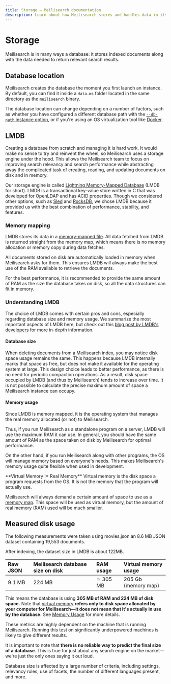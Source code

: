 ```yaml
---
title: Storage — Meilisearch documentation
description: Learn about how Meilisearch stores and handles data in its LMDB storage engine.
---
```


# Storage

Meilisearch is in many ways a database: it stores indexed documents along with the data needed to return relevant search results.

## Database location

Meilisearch creates the database the moment you first launch an instance. By default, you can find it inside a `data.ms` folder located in the same directory as the `meilisearch` binary.

The database location can change depending on a number of factors, such as whether you have configured a different database path with the [`--db-path` instance option](/learn/configuration/instance_options#database-path), or if you're using an OS virtualization tool like [Docker](https://docker.com).

## LMDB

Creating a database from scratch and managing it is hard work. It would make no sense to try and reinvent the wheel, so Meilisearch uses a storage engine under the hood. This allows the Meilisearch team to focus on improving search relevancy and search performance while abstracting away the complicated task of creating, reading, and updating documents on disk and in memory.

Our storage engine is called [Lightning Memory-Mapped Database](http://www.lmdb.tech/doc/) (LMDB for short). LMDB is a transactional key-value store written in C that was developed for OpenLDAP and has ACID properties. Though we considered other options, such as [Sled](https://github.com/spacejam/sled) and [RocksDB](https://rocksdb.org/), we chose LMDB because it provided us with the best combination of performance, stability, and features.

### Memory mapping

LMDB stores its data in a [memory-mapped file](https://en.wikipedia.org/wiki/Memory-mapped_file). All data fetched from LMDB is returned straight from the memory map, which means there is no memory allocation or memory copy during data fetches.

All documents stored on disk are automatically loaded in memory when Meilisearch asks for them. This ensures LMDB will always make the best use of the RAM available to retrieve the documents.

For the best performance, it is recommended to provide the same amount of RAM as the size the database takes on disk, so all the data structures can fit in memory.

### Understanding LMDB

The choice of LMDB comes with certain pros and cons, especially regarding database size and memory usage. We summarize the most important aspects of LMDB here, but check out this [blog post by LMDB's developers](https://www.symas.com/post/understanding-lmdb-database-file-sizes-and-memory-utilization) for more in-depth information.

#### Database size

When deleting documents from a Meilisearch index, you may notice disk space usage remains the same. This happens because LMDB internally marks that space as free, but does not make it available for the operating system at large. This design choice leads to better performance, as there is no need for periodic compaction operations. As a result, disk space occupied by LMDB (and thus by Meilisearch) tends to increase over time. It is not possible to calculate the precise maximum amount of space a Meilisearch instance can occupy.

#### Memory usage

Since LMDB is memory mapped, it is the operating system that manages the real memory allocated (or not) to Meilisearch.

Thus, if you run Meilisearch as a standalone program on a server, LMDB will use the maximum RAM it can use. In general, you should have the same amount of RAM as the space taken on disk by Meilisearch for optimal performance.

On the other hand, if you run Meilisearch along with other programs, the OS will manage memory based on everyone's needs. This makes Meilisearch's memory usage quite flexible when used in development.

<Capsule intent="tip">
**Virtual Memory != Real Memory**
Virtual memory is the disk space a program requests from the OS. It is not the memory that the program will actually use.

Meilisearch will always demand a certain amount of space to use as a [memory map](#memory-mapping). This space will be used as virtual memory, but the amount of real memory (RAM) used will be much smaller.
</Capsule>

## Measured disk usage

The following measurements were taken using <ButtonLink as="a" id="downloadMovie" href="/movies.json" download="movies.json">movies.json</ButtonLink> an 8.6 MB JSON dataset containing 19,553 documents.

After indexing, the dataset size in LMDB is about 122MB.

| Raw JSON | Meilisearch database size on disk | RAM usage | Virtual memory usage |
| :------- | :-------------------------------- | :-------- | :------------------- |
| 9.1 MB   | 224 MB                            | ≃ 305 MB  | 205 Gb (memory map)  |

This means the database is using **305 MB of RAM and 224 MB of disk space.** Note that [virtual memory](https://www.enterprisestorageforum.com/hardware/virtual-memory/) **refers only to disk space allocated by your computer for Meilisearch—it does not mean that it's actually in use by the database.** See [Memory Usage](#memory-usage) for more details.

<Capsule intent="warning">

These metrics are highly dependent on the machine that is running Meilisearch. Running this test on significantly underpowered machines is likely to give different results.

</Capsule>

It is important to note that **there is no reliable way to predict the final size of a database**. This is true for just about any search engine on the market—we're just the only ones saying it out loud.

Database size is affected by a large number of criteria, including settings, relevancy rules, use of facets, the number of different languages present, and more.
